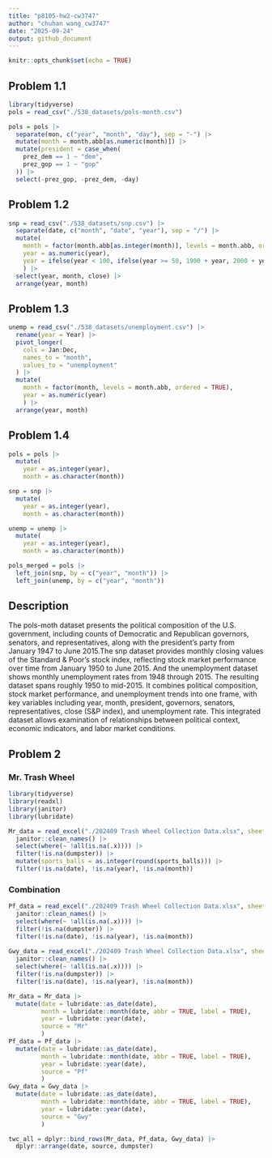 ```yaml
---
title: "p8105-hw2-cw3747"
author: "chuhan wang_cw3747"
date: "2025-09-24"
output: github_document
---
```


```r
knitr::opts_chunk$set(echo = TRUE)
```

## Problem 1.1
```r
library(tidyverse)
pols = read_csv("./538_datasets/pols-month.csv")
```

```r
pols = pols |>
  separate(mon, c("year", "month", "day"), sep = "-") |>
  mutate(month = month.abb[as.numeric(month)]) |>
  mutate(president = case_when(
    prez_dem == 1 ~ "dem",
    prez_gop == 1 ~ "gop"
  )) |>
  select(-prez_gop, -prez_dem, -day)
```

## Problem 1.2
```r
snp = read_csv("./538_datasets/snp.csv") |>
  separate(date, c("month", "date", "year"), sep = "/") |>
  mutate(
    month = factor(month.abb[as.integer(month)], levels = month.abb, ordered = TRUE),
    year = as.numeric(year),
    year = ifelse(year < 100, ifelse(year >= 50, 1900 + year, 2000 + year), year)
    ) |>
  select(year, month, close) |>
  arrange(year, month)
```

## Problem 1.3
```r
unemp = read_csv("./538_datasets/unemployment.csv") |>
  rename(year = Year) |>
  pivot_longer(
    cols = Jan:Dec,
    names_to = "month",
    values_to = "unemployment"
  ) |>
  mutate(
    month = factor(month, levels = month.abb, ordered = TRUE),
    year = as.numeric(year)
    ) |>
  arrange(year, month)
```

## Problem 1.4
```r
pols = pols |>
  mutate(
    year = as.integer(year),
    month = as.character(month))

snp = snp |>
  mutate(
    year = as.integer(year),
    month = as.character(month))

unemp = unemp |>
  mutate(
    year = as.integer(year),
    month = as.character(month))
```

```r
pols_merged = pols |>
  left_join(snp, by = c("year", "month")) |>
  left_join(unemp, by = c("year", "month"))
```

## Description
The pols-moth dataset presents the political composition of the U.S. government, including counts of Democratic and Republican governors, senators, and representatives, along with the president’s party from January 1947 to June 2015.The snp dataset provides monthly closing values of the Standard & Poor’s stock index, reflecting stock market performance over time from January 1950 to June 2015. And the unemployment dataset shows monthly unemployment rates from 1948 through 2015. The resulting dataset spans roughly 1950 to mid-2015. It combines political composition, stock market performance, and unemployment trends into one frame, with key variables including year, month, president, governors, senators, representatives, close (S&P index), and unemployment rate. This integrated dataset allows examination of relationships between political context, economic indicators, and labor market conditions.

## Problem 2
### Mr. Trash Wheel
```r
library(tidyverse)
library(readxl)
library(janitor)
library(lubridate)

Mr_data = read_excel("./202409 Trash Wheel Collection Data.xlsx", sheet = "Mr. Trash Wheel", skip = 1) |>
  janitor::clean_names() |>
  select(where(~ !all(is.na(.x)))) |>
  filter(!is.na(dumpster)) |>
  mutate(sports_balls = as.integer(round(sports_balls))) |>
  filter(!is.na(date), !is.na(year), !is.na(month))
```

### Combination
```r
Pf_data = read_excel("./202409 Trash Wheel Collection Data.xlsx", sheet = "Professor Trash Wheel", skip = 1) |>
  janitor::clean_names() |>
  select(where(~ !all(is.na(.x)))) |>
  filter(!is.na(dumpster)) |>
  filter(!is.na(date), !is.na(year), !is.na(month))
  
Gwy_data = read_excel("./202409 Trash Wheel Collection Data.xlsx", sheet = "Gwynnda Trash Wheel", skip = 1) |>
  janitor::clean_names() |>
  select(where(~ !all(is.na(.x)))) |>
  filter(!is.na(dumpster)) |>
  filter(!is.na(date), !is.na(year), !is.na(month))
```

```r
Mr_data = Mr_data |>
  mutate(date = lubridate::as_date(date),
         month = lubridate::month(date, abbr = TRUE, label = TRUE),
         year = lubridate::year(date),
         source = "Mr"
         )
Pf_data = Pf_data |>
  mutate(date = lubridate::as_date(date),
         month = lubridate::month(date, abbr = TRUE, label = TRUE),
         year = lubridate::year(date),
         source = "Pf"
         )
Gwy_data = Gwy_data |>
  mutate(date = lubridate::as_date(date),
         month = lubridate::month(date, abbr = TRUE, label = TRUE),
         year = lubridate::year(date),
         source = "Gwy"
         )

twc_all = dplyr::bind_rows(Mr_data, Pf_data, Gwy_data) |>
  dplyr::arrange(date, source, dumpster)

```



